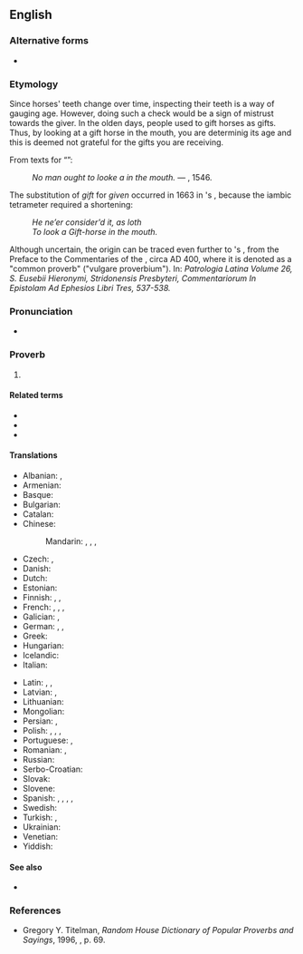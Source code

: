 ==English==
{{was wotd|2009|December|17}}

===Alternative forms===
* {{l|en|never look a gift horse in the mouth}}

===Etymology===
Since horses' teeth change over time, inspecting their teeth is a way of gauging age. However, doing such a check would be a sign of mistrust towards the giver.
In the olden days, people used to gift horses as gifts. Thus, by looking at a gift horse in the mouth, you are determinig its age and this is deemed not grateful for the gifts you are receiving.

From {{der|en|enm|-}} texts for “{{l|en|[[given]] [[horse]]}}”:
: ''No man ought to looke a {{l|enm|[[geuen]] [[hors]]}} in the mouth.'' — {{w|John Heywood}}, 1546.
The substitution of ''gift'' for ''given'' occurred in 1663 in {{w|Samuel Butler (poet)|Butler}}'s ''{{w|Hudibras}}'', because the iambic tetrameter required a shortening:
: ''He ne’er consider'd it, as loth''
: ''To look a Gift-horse in the mouth.''
Although uncertain, the origin can be traced even further to {{w|St. Jerome}}'s {{etyl|la|-}} {{m|la|Equi dentes inspicere donati.}}, from the Preface to the Commentaries of the {{w|Letter to the Ephesians}}, circa AD 400, where it is denoted as a "common proverb" ("vulgare proverbium"). In: ''Patrologia Latina Volume 26, S. Eusebii Hieronymi, Stridonensis Presbyteri, Commentariorum In Epistolam Ad Ephesios Libri Tres, 537-538.''

===Pronunciation===
* {{audio|en|en-au-don't look a gift horse in the mouth.ogg|Audio (AU)}}

===Proverb===
{{head|en|proverb}}

# {{l|en|Do not [[unappreciatively]] [[question]] a [[gift]] or [[handout]] too [[closely]].}}

====Related terms====
* {{l|en|beggars can't be choosers}}
* {{l|en|long in the tooth}}
* {{l|en|straight from the horse's mouth}}

====Translations====
{{trans-top|a phrase referring to unappreciatively questioning of a gift or handout too closely}}
* Albanian: {{t|sq|kalit të falur nuk i shikohen dhëmbët}}, {{t|sq|kalit të falur nuk i këqyren dhëmbët}}
* Armenian: {{t|hy|նւիրւած ձիու ատամները չեն հաշւի|sc=Armn}}
* Basque: {{t|eu|dohainik edan behar duenak, hitz gutti}}
* Bulgarian: {{t|bg|на харизан кон зъбите не се гледат|sc=Cyrl}}
* Catalan: {{t|ca|a cavall regalat, no li miris el dentat}}
* Chinese:
*: Mandarin: {{t|cmn|[[不要]][[對]][[禮物]][[吹毛求疵]]|sc=Hani}}, {{t|cmn|[[不要]][[对]][[礼物]][[吹毛求疵]]|tr=bùyào duì lǐwù chuīmáoqiúcī|sc=Hani}}, {{t|cmn|[[不要]][[對]][[禮物]][[挑三揀四]]|sc=Hani}}, {{t|cmn|[[不要]][[对]][[礼物]][[挑三拣四]]|tr=bùyào duì lǐwù tiāosānjiǎnsì|sc=Hani}}
* Czech: {{t|cs|darovanému koni na zuby nekoukej}}, {{t+|cs|darovanému koni na zuby nehleď}}
* Danish: {{t|da|sku ikke en given hest i munden}}
* Dutch: {{t+|nl|een gegeven paard niet in de bek kijken}}
* Estonian: {{t|et|kingitud hobuse suhu ei vaadata}}
* Finnish: {{t|fi|lahjahevosen suuhun ei saa katsoa}}, {{t|fi|älä katso lahjahevosen suuhun}}, {{t|fi|ei ole lahjahevosen suuhun katsomista}}
* French: {{t|fr|à cheval donné, on ne regarde pas la bouche}}, {{t+|fr|à cheval donné on ne regarde pas les dents}}, {{t+|fr|à cheval donné on ne regarde pas la bride}}, {{t+|fr|à cheval donné on ne regarde pas la denture}}
* Galician: {{t|gl|o cabalo regalado, cólleo con ollos pechados}}, {{t|gl|a cabalo regalado no se lle mira o dente}}
* German: {{t+|de|einem geschenkten Gaul schaut man nicht ins Maul}}, {{t|de|einem geschenkten Gaul sieht man nicht ins Maul}}, {{t|de|einem geschenkten Gaul guckt man nicht ins Maul}}
* Greek: {{t|el|του χαρίζανε γάιδαρο και τον κοίταζε στα δόντια|sc=Grek}}
* Hungarian: {{t+|hu|ajándék lónak ne nézd a fogát}}
* Icelandic: {{t|is|ekki vera vanþakklátur}}
* Italian: {{t|it|a caval donato non si guarda in bocca}}
{{trans-mid}}
* Latin: {{t|la|equī dōnātī dentēs nōn īnspiciuntur}}, {{t|la|equī dōnātī dentēs nōn sunt īnspiciendī}}, {{t|la|nōlī equī dentēs īnspicere dōnātī}}
* Latvian: {{t|lv|dāvātam zirgam zobos neskatās}}, {{t|lv|dāvinātam zirgam zobos neskatās}}
* Lithuanian: {{t|lt|dovanotam arkliui į dantis nežiūri}}
* Mongolian: {{t|mn|бэлгийн морины шүд татдаггүй}}
* Persian: {{t-check|fa|دندونای اسب پیشکش رو نمی شمورند}}, {{t|fa|دندون اسب پیشکشی رو نمی‌شمرند|sc=fa-Arab}}
* Polish: {{t|pl|darowanemu koniowi nie zagląda się w zęby}}, {{t+|pl|darowanemu koniowi w zęby się nie zagląda}}, {{t|pl|darowanemu koniowi nie zaglądaj w zęby}}, {{t|pl|darowanemu koniowi w zęby się nie patrzy}}
* Portuguese: {{t|pt|a cavalo dado não se olha os dentes}}, {{t+|pt|a cavalo dado não se olham os dentes}}
* Romanian: {{t|ro|calul de dar nu se caută la dinți}}, {{t|ro|calul de dar nu se caută în gură}}
* Russian: {{t+|ru|дарёному коню́ в зу́бы не смо́трят}}
* Serbo-Croatian: {{t|sh|poklonjenom konju se ne gleda u zube}}
* Slovak: {{t|sk|darovanému koňovi sa na zuby nepozeraj}}
* Slovene: {{t|sl|podarjenemu konju se ne gleda v zobe}}
* Spanish: {{t|es|a caballo regalado no se le miran los dientes}}, {{t|es|a caballo regalado no le mires el diente}}, {{t+|es|a caballo regalado, no le mires el dentado}}, {{t+|es|a caballo regalado, no le mires el diente}}, {{t|es|a caballo regalado, no se le ve el colmillo}}
* Swedish: {{t|sv|skåda inte en given häst i munnen}}
* Turkish: {{t|tr|üzümünü ye bağını sorma}}, {{t|tr|hediye atın dişine bakılmaz}}
* Ukrainian: {{t|uk|дарованому коневі в зуби не дивляться|sc=Cyrl}}
* Venetian: {{t|vec|a caval donà no se ghe varda in boca}}
* Yiddish: {{t|yi|אַ געשענקט פֿערד קוקט מען נישט אין די ציינער}}
{{trans-bottom}}

====See also====
* {{l|en|Trojan horse}}

===References===
* Gregory Y. Titelman, ''Random House Dictionary of Popular Proverbs and Sayings'', 1996, {{ISBN|0-679-44554-4}}, p. 69.
